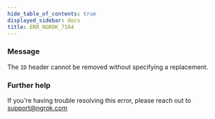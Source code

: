 ```yaml
---
hide_table_of_contents: true
displayed_sidebar: docs
title: ERR_NGROK_7164
---
```


### Message

The `ID` header cannot be removed without specifying a replacement.

<ErrorDetails />

### Further help

If you're having trouble resolving this error, please reach out to [support@ngrok.com](mailto:support@ngrok.com?subject=Help%20with%20ERR_NGROK_7164)
